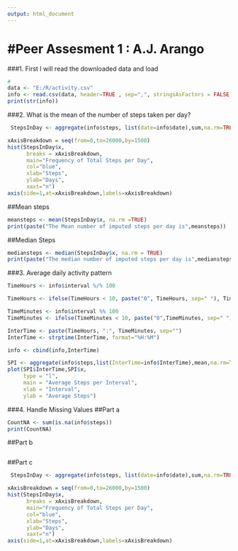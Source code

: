 ```yaml
---
output: html_document
---
```

#Peer Assesment 1 : A.J. Arango
==================================

###1. First I will read the downloaded data and load

```r
#
data <- "E:/R/activity.csv"
info <- read.csv(data, header=TRUE , sep=",", stringsAsFactors = FALSE, colClasses = c("numeric","Date","numeric"))
print(str(info))
```


###2. What is the mean of the number of steps taken per day?


```r
 StepsInDay <- aggregate(info$steps, list(date=info$date),sum,na.rm=TRUE)

xAxisBreakdown = seq(from=0,to=26000,by=1500) 
hist(StepsInDay$x,
      breaks = xAxisBreakdown,
      main="Frequency of Total Steps per Day",
      col="blue",
      xlab="Steps",
      ylab="Days",
      xaxt="n")
axis(side=1,at=xAxisBreakdown,labels=xAxisBreakdown)
```
##Mean steps
```r
meansteps <- mean(StepsInDay$x, na.rm =TRUE)
print(paste("The Mean number of imputed steps per day is",meansteps))

```


##Median Steps
```r
mediansteps <- median(StepsInDay$x, na.rm = TRUE)
print(paste("The median number of imputed steps per day is",mediansteps))
```

###3. Average daily activity pattern
```r
TimeHours <- info$interval %/% 100

TimeHours <- ifelse(TimeHours < 10, paste("0", TimeHours, sep=" "), TimeHours)

TimeMinutes <- info$interval %% 100
TimeMinutes <- ifelse(TimeMinutes < 10, paste("0",TimeMinutes, sep=" "), TimeMinutes)

InterTime <- paste(TimeHours, ":", TimeMinutes, sep="")
InterTime <- strptime(InterTime, format="%H:%M")

info <- cbind(info,InterTime)
```

```r
SPI <- aggregate(info$steps,list(InterTime=info$InterTime),mean,na.rm=TRUE)
plot(SPI$InterTime,SPI$x,
     type = "l",
     main = "Average Steps per Interval",
     xlab = "Interval",
     ylab = "Average Steps")
```
###4. Handle Missing Values
##Part a
```r
CountNA <- sum(is.na(info$steps))
print(CountNA)
```

##Part b
```r

```

##Part c
```r
 StepsInDay <- aggregate(info$steps, list(date=info$date),sum,na.rm=TRUE)

xAxisBreakdown = seq(from=0,to=26000,by=1500) 
hist(StepsInDay$x,
      breaks = xAxisBreakdown,
      main="Frequency of Total Steps per Day",
      col="blue",
      xlab="Steps",
      ylab="Days",
      xaxt="n")
axis(side=1,at=xAxisBreakdown,labels=xAxisBreakdown)

```

